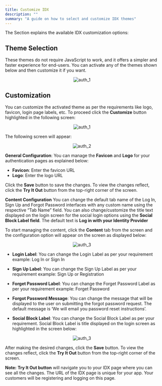 ```yaml
---
title: Customize IDX
description: ""
summary: "A guide on how to select and customize IDX themes"
---
```


The Section explains the available IDX customization options:

## Theme Selection

These themes do not require JavaScript to work, and it offers a simpler and faster experience for end-users. You can activate any of the themes shown below and then customize it if you want.

<div style="text-align:center">
  <img src="../assets/auth_0.jpg" alt="auth_1" />
</div>

## Customization

You can customize the activated theme as per the requirements like logo, favicon, login page labels, etc. To proceed click the **Customize** button highlighted in the following screen:

<div style="text-align:center">
  <img src="../assets/auth_1.jpg" alt="auth_1" /> 
</div>

The following screen will appear:

<div style="text-align:center">
  <img src="../assets/auth_2.jpg" alt="auth_2" />
</div>

**General Configuration**: You can manage the **Favicon** and **Logo** for your authentication pages as explained below: 
 - **Favicon**: Enter the favicon URL 
 - **Logo**: Enter the logo URL

Click the **Save** button to save the changes. To view the changes reflect, click the **Try It Out** button from the top-right corner of the screen.

**Content Configuration** You can change the default tab name of the Log In, Sign Up and Forgot Password interfaces with any custom name using the respective “Tab Name” field. You can also change/customize the title text displayed on the login screen for the social login options using the **Social Block Label field**. The default text is **Log in with your Identity Provider**

To start managing the content, click the **Content** tab from the screen and the configuration option will appear on the screen as displayed below:

<div style="text-align:center">
  <img src="../assets/auth_3.jpg" alt="auth_3" />
</div>

 - **Login Label**: You can change the Login Label as per your requirement example: Log In or Sign In

- **Sign Up Label**: You can change the Sign Up Label as per your requirement example: Sign Up or Registration

- **Forget Password Label**: You can change the Forget Password Label as per your requirement example: Forget Password

- **Forgot Password Message**: You can change the message that will be displayed to the user on submitting the forgot password request. The default message is ‘We will email you password reset instructions’.

- **Social Block Label**: You can change the Social Block Label as per your requirement. Social Block Label is title displayed on the login screen as highlighted in the screen below:

<div style="text-align:center">
  <img src="../assets/auth_4.png" alt="auth_3" />
</div>

After making the desired changes, click the **Save** button. To view the changes reflect, click the **Try It Out** button from the top-right corner of the screen.

**Note:**
**Try It Out button** will navigate you to your IDX page where you can see all the changes. The URL of the IDX page is unique for your app. Your customers will be registering and logging on this page.